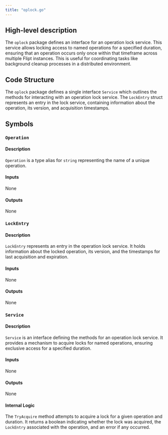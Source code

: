 ```yaml
---
title: "oplock.go"
---
```


## High-level description
The `oplock` package defines an interface for an operation lock service. This service allows locking access to named operations for a specified duration, ensuring that an operation occurs only once within that timeframe across multiple Flipt instances. This is useful for coordinating tasks like background cleanup processes in a distributed environment.

## Code Structure
The `oplock` package defines a single interface `Service` which outlines the methods for interacting with an operation lock service. The `LockEntry` struct represents an entry in the lock service, containing information about the operation, its version, and acquisition timestamps.

## Symbols

### `Operation`
#### Description
`Operation` is a type alias for `string` representing the name of a unique operation.

#### Inputs
None

#### Outputs
None

### `LockEntry`
#### Description
`LockEntry` represents an entry in the operation lock service. It holds information about the locked operation, its version, and the timestamps for last acquisition and expiration.

#### Inputs
None

#### Outputs
None

### `Service`
#### Description
`Service` is an interface defining the methods for an operation lock service. It provides a mechanism to acquire locks for named operations, ensuring exclusive access for a specified duration.

#### Inputs
None

#### Outputs
None

#### Internal Logic
The `TryAcquire` method attempts to acquire a lock for a given operation and duration. It returns a boolean indicating whether the lock was acquired, the `LockEntry` associated with the operation, and an error if any occurred.

